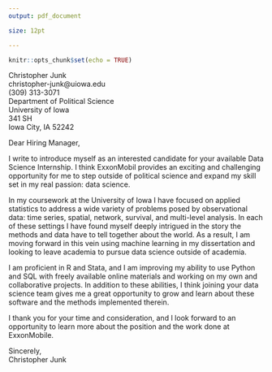 ```yaml
---
output: pdf_document

size: 12pt

---
```


```r
knitr::opts_chunk$set(echo = TRUE)
```


Christopher Junk  
christopher-junk@uiowa.edu  
(309) 313-3071  
Department of Political Science  
University of Iowa  
341 SH  
Iowa City, IA 52242  


\today


Dear Hiring Manager, 

I write to introduce myself as an interested candidate for your available Data Science Internship. I think ExxonMobil provides an exciting and challenging opportunity for me to step outside of political science and expand my skill set in my real passion: data science. 

In my coursework at the University of Iowa I have focused on applied statistics to address a wide variety of problems posed by observational data: time series, spatial, network, survival, and multi-level analysis. In each of these settings I have found myself deeply intrigued in the story the methods and data have to tell together about the world. As a result, I am moving forward in this vein using machine learning in my dissertation and looking to leave academia to pursue data science outside of academia. 

I am proficient in R and Stata, and I am improving my ability to use Python and SQL with freely available online materials and working on my own and collaborative projects. In addition to these abilities, I think joining your data science team gives me a great opportunity to grow and learn about these software and the methods implemented therein.


I thank you for your time and consideration, and I look forward to an opportunity to learn more about the position and the work done at ExxonMobile. 


Sincerely,  
Christopher Junk
